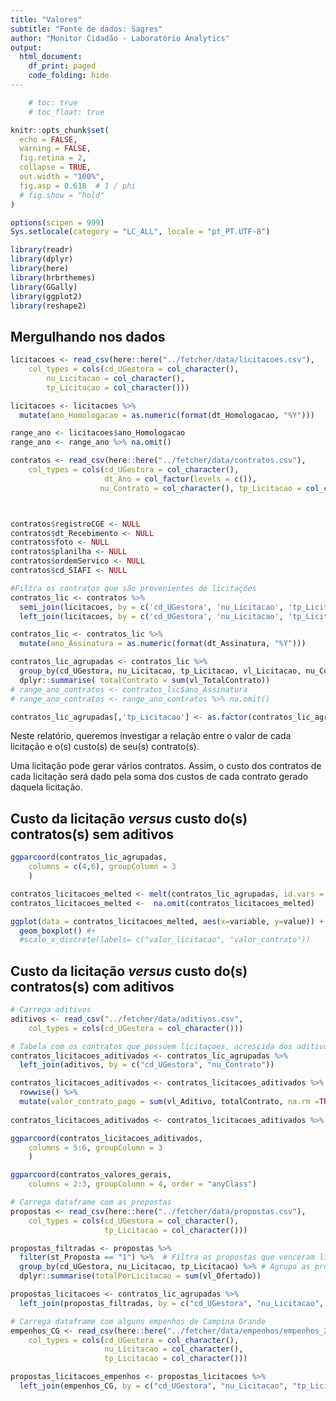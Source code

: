 ```yaml
---
title: "Valores"
subtitle: "Fonte de dados: Sagres"
author: "Monitor Cidadão - Laboratório Analytics"
output:
  html_document:
    df_print: paged
    code_folding: hide
---
```


```r
    # toc: true
    # toc_float: true

knitr::opts_chunk$set(
  echo = FALSE,
  warning = FALSE,
  fig.retina = 2,
  collapse = TRUE,
  out.width = "100%",
  fig.asp = 0.618  # 1 / phi
  # fig.show = "hold"
)

options(scipen = 999)
Sys.setlocale(category = "LC_ALL", locale = "pt_PT.UTF-8")
```


```r
library(readr)
library(dplyr)
library(here) 
library(hrbrthemes)
library(GGally)
library(ggplot2)
library(reshape2)
```


## Mergulhando nos dados

```r
licitacoes <- read_csv(here::here("../fetcher/data/licitacoes.csv"), 
    col_types = cols(cd_UGestora = col_character(), 
        nu_Licitacao = col_character(), 
        tp_Licitacao = col_character()))

licitacoes <- licitacoes %>% 
  mutate(ano_Homologacao = as.numeric(format(dt_Homologacao, "%Y")))

range_ano <- licitacoes$ano_Homologacao
range_ano <- range_ano %>% na.omit()
```


```r
contratos <- read_csv(here::here("../fetcher/data/contratos.csv"), 
    col_types = cols(cd_UGestora = col_character(),
                     dt_Ano = col_factor(levels = c()),
                    nu_Contrato = col_character(), tp_Licitacao = col_character()))



contratos$registroCGE <- NULL
contratos$dt_Recebimento <- NULL
contratos$foto <- NULL
contratos$planilha <- NULL
contratos$ordemServico <- NULL
contratos$cd_SIAFI <- NULL

#Filtra os contratos que são provenientes de licitações
contratos_lic <- contratos %>% 
  semi_join(licitacoes, by = c('cd_UGestora', 'nu_Licitacao', 'tp_Licitacao')) %>% 
  left_join(licitacoes, by = c('cd_UGestora', 'nu_Licitacao', 'tp_Licitacao'))

contratos_lic <- contratos_lic %>% 
  mutate(ano_Assinatura = as.numeric(format(dt_Assinatura, "%Y")))

contratos_lic_agrupadas <- contratos_lic %>% 
  group_by(cd_UGestora, nu_Licitacao, tp_Licitacao, vl_Licitacao, nu_Contrato) %>% # Agrupa os contratos por licitação
  dplyr::summarise( totalContrato = sum(vl_TotalContrato)) 
# range_ano_contratos <- contratos_lic$ano_Assinatura
# range_ano_contratos <- range_ano_contratos %>% na.omit()
```
```r
contratos_lic_agrupadas[,'tp_Licitacao'] <- as.factor(contratos_lic_agrupadas[,'tp_Licitacao'])
```

Neste relatório, queremos investigar a relação entre o valor de cada licitação e o(s) custo(s) de seu(s) contrato(s). <br>

Uma licitação pode gerar vários contratos. Assim, o custo dos contratos de cada licitação será dado pela soma dos custos de cada contrato gerado daquela licitação.

## Custo da licitação *versus* custo do(s) contratos(s) sem aditivos 

```r
ggparcoord(contratos_lic_agrupadas,
    columns = c(4,6), groupColumn = 3
    ) 

```

```r
contratos_licitacoes_melted <- melt(contratos_lic_agrupadas, id.vars = c("cd_UGestora", "nu_Licitacao", "tp_Licitacao", "nu_Contrato"), measure.vars = c("vl_Licitacao",  "totalContrato"))
contratos_licitacoes_melted <-  na.omit(contratos_licitacoes_melted)
```

```r
ggplot(data = contratos_licitacoes_melted, aes(x=variable, y=value)) +
  geom_boxplot() #+
  #scale_x_discrete(labels= c("valor_licitacao", "valor_contrato"))
```
## Custo da licitação *versus* custo do(s) contratos(s) com aditivos 

```r
# Carrega aditivos
aditivos <- read_csv("../fetcher/data/aditivos.csv", 
    col_types = cols(cd_UGestora = col_character()))

# Tabela com os contratos que possuem licitaçoes, acrescida dos aditivos
contratos_licitacoes_aditivados <- contratos_lic_agrupadas %>% 
  left_join(aditivos, by = c("cd_UGestora", "nu_Contrato"))

contratos_licitacoes_aditivados <- contratos_licitacoes_aditivados %>% 
  rowwise() %>% 
  mutate(valor_contrato_pago = sum(vl_Aditivo, totalContrato, na.rm =TRUE))
  
contratos_licitacoes_aditivados <- contratos_licitacoes_aditivados %>% select(cd_UGestora, nu_Licitacao, tp_Licitacao, nu_Contrato, vl_Licitacao, valor_contrato_pago)
```

```r
ggparcoord(contratos_licitacoes_aditivados,
    columns = 5:6, groupColumn = 3
    ) 

```


```r
ggparcoord(contratos_valores_gerais,
    columns = 2:3, groupColumn = 4, order = "anyClass") 
```

```r
# Carrega dataframe com as propostas
propostas <- read_csv(here::here("../fetcher/data/propostas.csv"), 
    col_types = cols(cd_UGestora = col_character(),
                     tp_Licitacao = col_character()))
```
 
```r
propostas_filtradas <- propostas %>% 
  filter(st_Proposta == "1") %>%  # Filtra as propostas que venceram licitações 
  group_by(cd_UGestora, nu_Licitacao, tp_Licitacao) %>% # Agrupa as propostas por licitação
  dplyr::summarise(totalPorLicitacao = sum(vl_Ofertado))
```

```r
propostas_licitacoes <- contratos_lic_agrupadas %>% 
  left_join(propostas_filtradas, by = c("cd_UGestora", "nu_Licitacao", "tp_Licitacao"))
```

```r
# Carrega dataframe com alguns empenhos de Campina Grande
empenhos_CG <- read_csv(here::here("../fetcher/data/empenhos/empenhos_201050.csv"), 
    col_types = cols(cd_UGestora = col_character(),
                     nu_Licitacao = col_character(),
                     tp_Licitacao = col_character()))
```

```r
propostas_licitacoes_empenhos <- propostas_licitacoes %>%
  left_join(empenhos_CG, by = c("cd_UGestora", "nu_Licitacao", "tp_Licitacao"))
```




